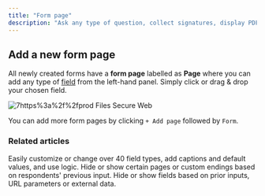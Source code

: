 ```yaml
---
title: "Form page"
description: "Ask any type of question, collect signatures, display PDFs, and more through this most commonly used page type."
---
```


## Add a new form page

All newly created forms have a **form page** labelled as **Page** where you can add any type of [field](https://www.notion.so/Field-types-1aa7ec8c6ad941c782be2af823ab3459?pvs=21) from the left-hand panel. Simply click or drag & drop your chosen field.

![7https%3a%2f%2fprod Files Secure Web](/images/7https%3A%2F%2Fprod-files-secure.webp)

You can add more form pages by clicking `+ Add page` followed by `Form`.

### **Related articles**

<CardGroup cols={3}>
  <Card title="Field types" icon="question" iconType="regular" color="#FFC738">
    Easily customize or change over 40 field types, add captions and default values, and use logic.
  </Card>
  <Card title="Page logic" icon="diagram-project" iconType="regular" color="#FFC738">
    Hide or show certain pages or custom endings based on respondents' previous input.
  </Card>
  <Card title="Hide fields" icon="eye-slash" iconType="regular" color="#FFC738">
    Hide or show fields based on prior inputs, URL parameters or external data.
  </Card>
</CardGroup>